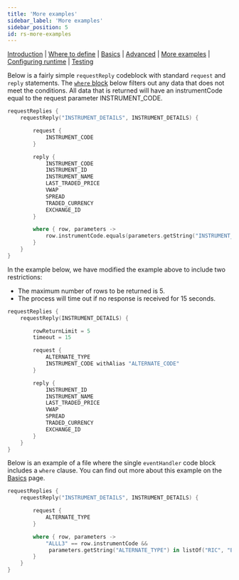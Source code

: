 ```yaml
---
title: 'More examples'
sidebar_label: 'More examples'
sidebar_position: 5
id: rs-more-examples
---
```



[Introduction](/creating-applications/defining-your-application/user-interface/request-servers/request-servers/) | [Where to define](/creating-applications/defining-your-application/user-interface/request-servers/rs-where-to-define/) | [Basics](/creating-applications/defining-your-application/user-interface/request-servers/rs-technical-details/) |  [Advanced](/creating-applications/defining-your-application/user-interface/request-servers/rs-advanced-technical-details/) | [More examples](/creating-applications/defining-your-application/user-interface/request-servers/rs-more-examples/) | [Configuring runtime](/creating-applications/defining-your-application/user-interface/request-servers/rs-configure-runtime/) | [Testing](/creating-applications/defining-your-application/user-interface/request-servers/rs-testing/)


Below is a fairly simple `requestReply` codeblock with standard `request` and `reply` statements. The [`where` block](/creating-applications/defining-your-application/user-interface/request-servers/rs-technical-details/#where-block) below filters out any data that does not meet the conditions. All data that is returned will have an instrumentCode equal to the request parameter INSTRUMENT_CODE. 

```kotlin
requestReplies {
    requestReply("INSTRUMENT_DETAILS", INSTRUMENT_DETAILS) {

        request {
            INSTRUMENT_CODE
        }

        reply {
            INSTRUMENT_CODE
            INSTRUMENT_ID
            INSTRUMENT_NAME
            LAST_TRADED_PRICE
            VWAP
            SPREAD
            TRADED_CURRENCY
            EXCHANGE_ID
        }

        where { row, parameters ->
            row.instrumentCode.equals(parameters.getString("INSTRUMENT_CODE"))
        }
    }
}
```

In the example below, we have modified the example above to include two restrictions:
- The maximum number of rows to be returned is 5.
- The process will time out if no response is received for 15 seconds.

```kotlin
requestReplies {
    requestReply(INSTRUMENT_DETAILS) {

        rowReturnLimit = 5
        timeout = 15

        request {
            ALTERNATE_TYPE
            INSTRUMENT_CODE withAlias "ALTERNATE_CODE"
        }

        reply {
            INSTRUMENT_ID
            INSTRUMENT_NAME
            LAST_TRADED_PRICE
            VWAP
            SPREAD
            TRADED_CURRENCY
            EXCHANGE_ID
        }
    }
}
```

Below is an example of a file where the single `eventHandler` code block includes a `where` clause. You can find out more about this example on the [Basics](/creating-applications/defining-your-application/user-interface/request-servers/rs-technical-details/#where-block) page.

```kotlin
requestReplies {
    requestReply("INSTRUMENT_DETAILS", INSTRUMENT_DETAILS) {

        request {
            ALTERNATE_TYPE
        }

        where { row, parameters ->
            "ALLL3" == row.instrumentCode &&                         
             parameters.getString("ALTERNATE_TYPE") in listOf("RIC", "BLOOMBERG") 
        }
    }
}
```

